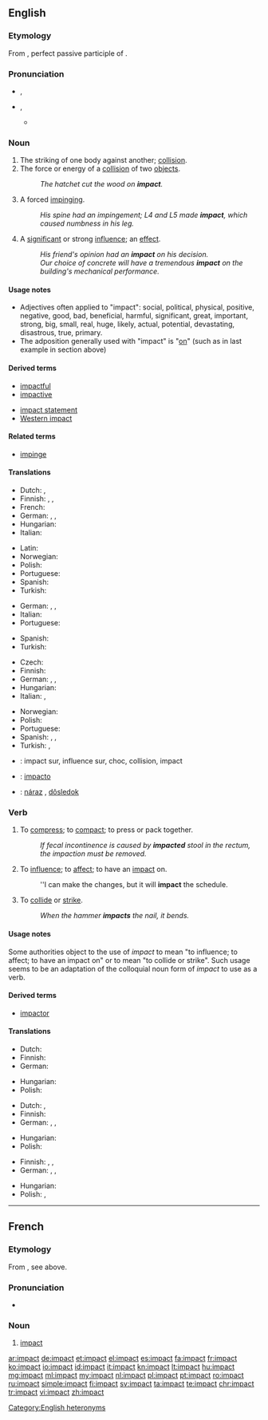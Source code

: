 ==English==

===Etymology===
From {{etyl|la|en}} {{term/t|la|impāctus}}, perfect passive participle of {{term/t|la|impingō||dash against, impinge}}.

===Pronunciation===
* {{sense|noun}} {{enPR|imʹpăkt}}, {{IPA|/ˈɪmpækt/}}
* {{sense|verb}} {{enPR|im-păktʹ}}, {{IPA|/ɪmˈpækt/}}
** {{rhymes|ækt}}

===Noun===
{{en-noun}}

# The striking of one body against another; [[collision]].
# The force or energy of a [[collision]] of two [[object]]s.
#: ''The hatchet cut the wood on '''impact'''.''
# {{context|chiefly|medicine|lang=en}} A forced [[impinge|impinging]].
#: ''His spine had an impingement; L4 and L5 made '''impact''', which caused numbness in his leg.''
# A [[significant]] or strong [[influence]]; an [[effect]]. 
#: ''His friend's opinion had an '''impact''' on his decision.''
#: ''Our choice of concrete will have a tremendous '''impact''' on the building's mechanical performance.''

====Usage notes====
* Adjectives often applied to "impact": <!-- by area of impact -->social, political, physical, <!-- goodness, size, likelihood, etc. --> positive, negative, good, bad, beneficial, harmful, significant, great, important, strong, big, small, real, huge, likely, actual, potential, devastating, disastrous, true, primary.
* The adposition generally used with "impact" is "[[on]]" (such as in last example in section above)

====Derived terms====
{{rel-top3|Terms derived from ''impact'' (noun)}}
* [[impactful]]
* [[impactive]]
{{rel-mid3}}
* [[impact statement]]
* [[Western impact]]
{{rel-bottom}}

====Related terms====
* [[impinge]]

====Translations====
{{trans-top|the force or energy of a collision of two objects}}
* Dutch: {{t+|nl|inslag}}, {{t+|nl|botsing|f}}
* Finnish: {{t|fi|iskuvaikutus}}, {{t|fi|törmäys}}, {{t|fi|isku}}
* French: {{t+|fr|impact|m}}
* German: {{t+|de|Einschlag|m}}, {{t+|de|Aufprall|m}}, {{t+|de|Aufschlag|m}}
* Hungarian: {{t+|hu|behatás}}
* Italian: {{t+|it|impatto|m}}
{{trans-mid}}
* Latin: {{t|la|ictus}}
* Norwegian: {{t|no|treffvirkning|c}}
* Polish: {{t+|pl|uderzenie|n}}
* Portuguese: {{t+|pt|impacto|m}}
* Spanish: {{t+|es|impacto|m}}
* Turkish: {{t+|tr|çarpma}}
{{trans-bottom}}

{{trans-top|a forced impinging}}
* German: {{t+|de|Belastung|f}}, {{t+|de|Stoß|m}}, {{t+|de|Druck|m}}
* Italian: {{t+|it|impatto|m}}
* Portuguese: {{t+|pt|impacto|m}}
{{trans-mid}}
* Spanish: {{t+|es|impacto|m}}
* Turkish: {{t+|tr|vuruş}}
{{trans-bottom}}

{{trans-top|a significant or strong influence}}
* Czech: {{t+|cs|dopad|m}}
* Finnish: {{t+|fi|vaikutus}}
* German: {{t+|de|Einwirkung|f}}, {{t+|de|Einfluss|m}}, {{t|de|Beeinflussung|f}}
* Hungarian: {{t+|hu|befolyás}}
* Italian: {{t+|it|impatto|m}}, {{t+|it|effetto|m}}
{{trans-mid}}
* Norwegian: {{t|no|virkning|c}}
* Polish: {{t+|pl|wpływ|m}}
* Portuguese: {{t+|pt|impacto|m}}
* Spanish: {{t+|es|impacto|m}}, {{t+|es|efecto|m}}, {{t+|es|consecuencia|f}}
* Turkish: {{t+|tr|etki}}, {{t+|tr|tesir}}
{{trans-bottom}}

{{checktrans-top}}
* {{ttbc|fr}}: impact sur, influence sur, choc, collision, impact
* {{ttbc|ia}}: [[impacto]]
{{trans-mid}}
* {{ttbc|sk}}: [[náraz]] {{g|m}}, [[dôsledok]] {{g|m}}
{{trans-bottom}}

===Verb===
{{en-verb}}

# {{context|transitive|lang=en}} To [[compress]]; to [[compact]]; to press or pack together.
#: ''If fecal incontinence is caused by '''impacted''' stool in the rectum, the impaction must be removed.''
# {{context|transitive|proscribed|lang=en}} To [[influence]]; to [[affect]]; to have an [[impact#Noun|impact]] on.
#: ''I can make the changes, but it will '''impact''' the schedule.
# {{context|transitive|lang=en}} To [[collide]] or [[strike]].
#: ''When the hammer '''impacts''' the nail, it bends.''

====Usage notes====
Some authorities object to the use of ''impact'' to mean "to influence; to affect; to have an impact on" or to mean "to collide or strike".  Such usage seems to be an adaptation of the colloquial noun form of ''impact'' to use as a verb.

====Derived terms====
* [[impactor]]

====Translations====
{{trans-top|to compress}}
* Dutch: {{t+|nl|samenpersen}}
* Finnish: {{t|fi|puristaa kokoon}}
* German: {{t+|de|zusammenpressen}}
{{trans-mid}}
* Hungarian: {{t+|hu|összenyomódik}}
* Polish: {{t+|pl|ściskać}}
{{trans-bottom}}

{{trans-top|to influence}}
* Dutch: {{t|nl|inwerken}}, {{t+|nl|beïnvloeden}}
* Finnish: {{t+|fi|vaikuttaa}}
* German: {{t+|de|beeinflussen}}, {{t+|de|einwirken}}, {{t+|de|beeinträchtigen}}
{{trans-mid}}
* Hungarian: {{t+|hu|befolyásol}}
* Polish: {{t+|pl|wpływać}}
{{trans-bottom}}

{{trans-top|to collide or strike}}
* Finnish: {{t+|fi|törmätä}}, {{t|fi|iskeytyä}}, {{t+|fi|iskeä}}
* German: {{t+|de|einschlagen}}, {{t+|de|zusammenstossen}}, {{t+|de|kollidieren}}
{{trans-mid}}
* Hungarian: {{t+|hu|ütközik}}
* Polish: {{t+|pl|uderzać}}, {{t|pl|zderzać}}
{{trans-bottom}}

[[Category:English heteronyms]]

----

==French==

===Etymology===
From {{etyl|la|fr}}, see above.

===Pronunciation===
* {{IPA|/ɛ̃.pakt/|lang=fr}}

===Noun===
{{fr-noun|m}}

# {{context|literally or figuratively|lang=fr}} [[#English|impact]]

[[ar:impact]]
[[de:impact]]
[[et:impact]]
[[el:impact]]
[[es:impact]]
[[fa:impact]]
[[fr:impact]]
[[ko:impact]]
[[io:impact]]
[[id:impact]]
[[it:impact]]
[[kn:impact]]
[[lt:impact]]
[[hu:impact]]
[[mg:impact]]
[[ml:impact]]
[[my:impact]]
[[nl:impact]]
[[pl:impact]]
[[pt:impact]]
[[ro:impact]]
[[ru:impact]]
[[simple:impact]]
[[fi:impact]]
[[sv:impact]]
[[ta:impact]]
[[te:impact]]
[[chr:impact]]
[[tr:impact]]
[[vi:impact]]
[[zh:impact]]